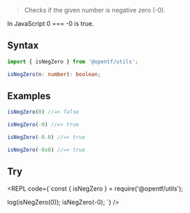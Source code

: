 
> Checks if the given number is negative zero (-0).

<Callout type="info">
In JavaScript 0 === -0 is true.
</Callout>

## Syntax

```ts
import { isNegZero } from '@opentf/utils';

isNegZero(n: number): boolean;
```

## Examples

```ts
isNegZero(0) //=> false

isNegZero(-0) //=> true

isNegZero(-0.0) //=> true

isNegZero(-0x0) //=> true
```

## Try

<REPL code={`const { isNegZero } = require('@opentf/utils');

log(isNegZero(0));
isNegZero(-0);
`} />